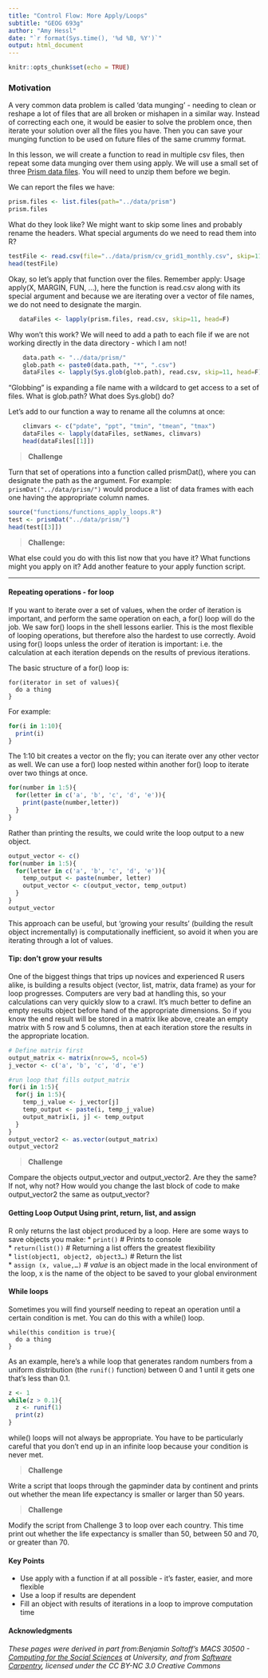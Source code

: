 ```yaml
---
title: "Control Flow: More Apply/Loops"
subtitle: "GEOG 693g"
author: "Amy Hessl"
date: "`r format(Sys.time(), '%d %B, %Y')`"
output: html_document
---
```


```r
knitr::opts_chunk$set(echo = TRUE)
```

### Motivation
A very common data problem is called 'data munging' - needing to clean or reshape a lot of files that are all broken or mishapen in a similar way.  Instead of correcting each one, it would be easier to solve the problem once, then iterate your solution over all the files you have.  Then you can save your munging function to be used on future files of the same crummy format.

In this lesson, we will create a function to read in multiple csv files, then repeat some data munging over them using apply. We will use a small set of three [Prism data files](https://github.com/ahessl/WVU-GEOG693/blob/master/data/prism.zip). You will need to unzip them before we begin.

We can report the files we have:
```r
prism.files <- list.files(path="../data/prism")
prism.files
```
What do they look like? We might want to skip some lines and probably rename the headers. What special arguments do we need to read them into R?
```r
testFile <- read.csv(file="../data/prism/cv_grid1_monthly.csv", skip=11, head=F)
head(testFile)
```
Okay, so let's apply that function over the files.  Remember apply:
Usage
apply(X, MARGIN, FUN, ...), here the function is read.csv along with its special argument and because we are iterating over a vector of file names, we do not need to designate the margin.
```r
   dataFiles <- lapply(prism.files, read.csv, skip=11, head=F)
```
 Why won't this work? We will need to add a path to each file if we are not working directly in the data directory - which I am not!
 
```r
    data.path <- "../data/prism/"
    glob.path <- paste0(data.path, "*", ".csv")  
    dataFiles <- lapply(Sys.glob(glob.path), read.csv, skip=11, head=F)
```
"Globbing" is expanding a file name with a wildcard to get access to a set of files. What is glob.path?  What does Sys.glob() do?

Let's add to our function a way to rename all the columns at once:
```r
    climvars <- c("pdate", "ppt", "tmin", "tmean", "tmax")
    dataFiles <- lapply(dataFiles, setNames, climvars)
    head(dataFiles[[1]])
```
>__Challenge__

Turn that set of operations into a function called prismDat(), where you can designate the path as the argument.  For example:
```prismDat("../data/prism/")```
would produce a list of data frames with each one having the appropriate column names.

```r
source("functions/functions_apply_loops.R")
test <- prismDat("../data/prism/")
head(test[[3]])
```
>__Challenge:__

What else could you do with this list now that you have it?  What functions might you apply on it?  Add another feature to your apply function script.

***

#### Repeating operations - for loop
If you want to iterate over a set of values, when the order of iteration is important, and perform the same operation on each, a for() loop will do the job. We saw for() loops in the shell lessons earlier. This is the most flexible of looping operations, but therefore also the hardest to use correctly. Avoid using for() loops unless the order of iteration is important: i.e. the calculation at each iteration depends on the results of previous iterations.

The basic structure of a for() loop is:
```
for(iterator in set of values){
  do a thing
}
```

For example:
```r
for(i in 1:10){
  print(i)
}
```

The 1:10 bit creates a vector on the fly; you can iterate over any other vector as well.
We can use a for() loop nested within another for() loop to iterate over two things at once.
```r
for(number in 1:5){
  for(letter in c('a', 'b', 'c', 'd', 'e')){
    print(paste(number,letter))
  }
}
```

Rather than printing the results, we could write the loop output to a new object.

```r
output_vector <- c()
for(number in 1:5){
  for(letter in c('a', 'b', 'c', 'd', 'e')){
    temp_output <- paste(number, letter)
    output_vector <- c(output_vector, temp_output)
  }
}
output_vector
```
 
This approach can be useful, but ‘growing your results’ (building the result object incrementally) is computationally inefficient, so avoid it when you are iterating through a lot of values.

#### Tip: don’t grow your results
One of the biggest things that trips up novices and experienced R users alike, is building a results object (vector, list, matrix, data frame) as your for loop progresses. Computers are very bad at handling this, so your calculations can very quickly slow to a crawl. It’s much better to define an empty results object before hand of the appropriate dimensions. So if you know the end result will be stored in a matrix like above, create an empty matrix with 5 row and 5 columns, then at each iteration store the results in the appropriate location.

```r
# Define matrix first
output_matrix <- matrix(nrow=5, ncol=5)
j_vector <- c('a', 'b', 'c', 'd', 'e')

#run loop that fills output_matrix
for(i in 1:5){
  for(j in 1:5){
    temp_j_value <- j_vector[j]
    temp_output <- paste(i, temp_j_value)
    output_matrix[i, j] <- temp_output
  }
}
output_vector2 <- as.vector(output_matrix)
output_vector2
```

>__Challenge__

Compare the objects output_vector and output_vector2. Are they the same? If not, why not? How would you change the last block of code to make output_vector2 the same as output_vector?

#### Getting Loop Output Using print, return, list, and assign
R only returns the last object produced by a loop.  Here are some ways to save objects you make:
* `print()` # Prints to console  
* `return(list())` # Returning a list offers the greatest flexibility  
* `list(object1, object2, object3…)` # Return the list  
* `assign (x, value,…)` # *value* is an object made in the local environment of the loop, x is the name of the object to be saved to your global environment  

#### While loops
Sometimes you will find yourself needing to repeat an operation until a certain condition is met. You can do this with a while() loop.
```
while(this condition is true){
  do a thing
}
```

As an example, here’s a while loop that generates random numbers from a uniform distribution (the `runif()` function) between 0 and 1 until it gets one that’s less than 0.1.

```r
z <- 1
while(z > 0.1){
  z <- runif(1)
  print(z)
}
```

while() loops will not always be appropriate. You have to be particularly careful that you don’t end up in an infinite loop because your condition is never met.

>__Challenge__

Write a script that loops through the gapminder data by continent and prints out whether the mean life expectancy is smaller or larger than 50 years.

>__Challenge__

Modify the script from Challenge 3 to loop over each country. This time print out whether the life expectancy is smaller than 50, between 50 and 70, or greater than 70.


#### Key Points
*	Use apply with a function if at all possible - it's faster, easier, and more flexible  
*	Use a loop if results are dependent  
* Fill an object with results of iterations in a loop to improve computation time

#### __Acknowledgments__
_These pages were derived in part from:Benjamin Soltoff's MACS 30500 - [Computing for the Social Sciences](https://cfss.uchicago.edu/) at University, and from [Software Carpentry](software-carpentry.org), licensed under the CC BY-NC 3.0 Creative Commons_
